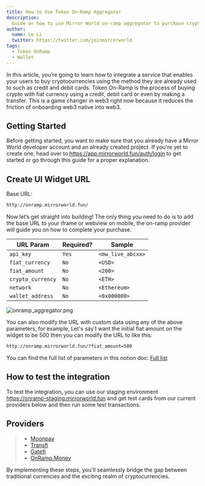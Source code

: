 ```yaml
---
title: How to Use Token On-Ramp Aggregator
description:
  Guide on how to use Mirror World on-ramp aggregator to purchase crypto token
author:
  name: Le Li
  twitter: https://twitter.com/joinmirrorworld
tags:
  - Token OnRamp
  - Wallet
---
```


In this article, you’re going to learn how to integrate a service that enables
your users to buy cryptocurrencies using the method they are already used to
such as credit and debit cards. Token On-Ramp is the process of buying crypto
with fiat currency using a credit, debit card or even by making a transfer. This
is a game changer in web3 right now because it reduces the friction of
onboarding web3 native into web3.

## Getting Started

Before getting started, you want to make sure that you already have a Mirror
World developer account and an already created project. If you're yet to create
one, head over to https://app.mirrorworld.fun/auth/login to get started or go
through this guide for a proper explanation.

## Create UI Widget URL

Base URL:

```bash
http://onramp.mirrorworld.fun/
```

Now let’s get straight into building! The only thing you need to do is to add
the base URL to your iframe or webview on mobile, the on-ramp provider will
guide you on how to complete your purchase.

| URL Param         | Required? | Sample            |
| ----------------- | --------- | ----------------- |
| `api_key`         | `Yes`     | `<mw_live_abcxx>` |
| `fiat_currency`   | `No`      | `<USD>`           |
| `fiat_amount`     | `No`      | `<200>`           |
| `crypto_currency` | `No`      | `<ETH>`           |
| `network`         | `No`      | `<Ethereum>`      |
| `wallet_address`  | `No`      | `<0x000000>`      |

![onramp_aggregator.png](/docs/images/tutorials/onramp_aggregator.png)

You can also modify the URL with custom data using any of the above parameters,
for example, Let's say I want the initial fiat amount on the widget to be 500
then you can modify the URL to like this:

```bash
http://onramp.mirrorworld.fun/?fiat_amount=500
```

You can find the full list of parameters in this notion doc:
[Full list](https://mirrorworldfun.notion.site/On-Ramp-Aggregator-c533d732a7c348ddafc7181c66390312)

## How to test the integration

To test the integration, you can use our staging environment
https://onramp-staging.mirrorworld.fun and get test cards from our current
providers below and then run some test transactions.

## Providers

> - [Moonpay](https://docs.moonpay.com/moonpay/implementation-guide/on-ramp/references/sandbox-testing/test-credit-cards)
> - [Transfi](https://docs.transfi.com/guides/testing-widget#3-payment-methods-for-testinghttps://docs.transfi.com/guides/testing-widget#3-payment-methods-for-testing)
> - [Gatefi](https://docs.gatefi.com/docs/gatefi-docs/iwo4e6yo25au3-sandbox-environment)
> - [OnRamp.Money](https://docs.onramp.money/onramp/offramp-widget-integration/sandbox-mode)

By implementing these steps, you'll seamlessly bridge the gap between
traditional currencies and the exciting realm of cryptocurrencies.
